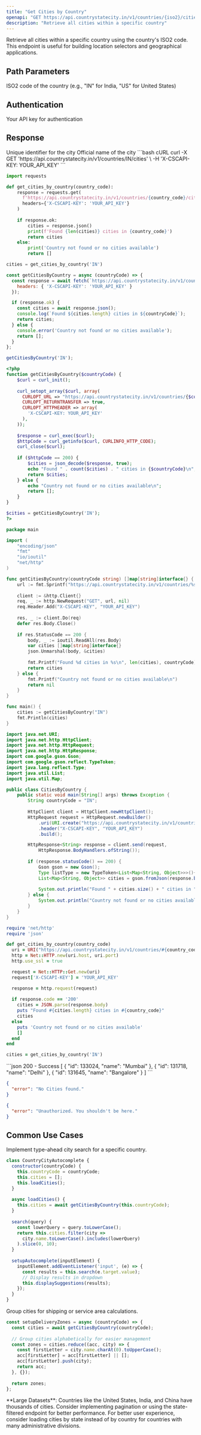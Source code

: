 ```yaml
---
title: "Get Cities by Country"
openapi: "GET https://api.countrystatecity.in/v1/countries/{iso2}/cities"
description: "Retrieve all cities within a specific country"
---
```


Retrieve all cities within a specific country using the country's ISO2 code. This endpoint is useful for building location selectors and geographical applications.

## Path Parameters

<ParamField path="iso2" type="string" required>
  ISO2 code of the country (e.g., "IN" for India, "US" for United States)
</ParamField>

## Authentication

<ParamField header="X-CSCAPI-KEY" type="string" required>
  Your API key for authentication
</ParamField>

## Response

<ResponseField name="id" type="integer">
  Unique identifier for the city
</ResponseField>

<ResponseField name="name" type="string">
  Official name of the city
</ResponseField>

<RequestExample>
```bash cURL
curl -X GET 'https://api.countrystatecity.in/v1/countries/IN/cities' \
  -H 'X-CSCAPI-KEY: YOUR_API_KEY'
```

```python Python
import requests

def get_cities_by_country(country_code):
    response = requests.get(
      f'https://api.countrystatecity.in/v1/countries/{country_code}/cities',
      headers={'X-CSCAPI-KEY': 'YOUR_API_KEY'}
    )
    
    if response.ok:
        cities = response.json()
        print(f'Found {len(cities)} cities in {country_code}')
        return cities
    else:
        print('Country not found or no cities available')
        return []

cities = get_cities_by_country('IN')
```

```javascript JavaScript
const getCitiesByCountry = async (countryCode) => {
  const response = await fetch(`https://api.countrystatecity.in/v1/countries/${countryCode}/cities`, {
    headers: { 'X-CSCAPI-KEY': 'YOUR_API_KEY' }
  });

  if (response.ok) {
    const cities = await response.json();
    console.log(`Found ${cities.length} cities in ${countryCode}`);
    return cities;
  } else {
    console.error('Country not found or no cities available');
    return [];
  }
};

getCitiesByCountry('IN');
```

```php PHP
<?php
function getCitiesByCountry($countryCode) {
    $curl = curl_init();
    
    curl_setopt_array($curl, array(
      CURLOPT_URL => "https://api.countrystatecity.in/v1/countries/{$countryCode}/cities",
      CURLOPT_RETURNTRANSFER => true,
      CURLOPT_HTTPHEADER => array(
        'X-CSCAPI-KEY: YOUR_API_KEY'
      ),
    ));
    
    $response = curl_exec($curl);
    $httpCode = curl_getinfo($curl, CURLINFO_HTTP_CODE);
    curl_close($curl);
    
    if ($httpCode == 200) {
        $cities = json_decode($response, true);
        echo "Found " . count($cities) . " cities in {$countryCode}\n";
        return $cities;
    } else {
        echo "Country not found or no cities available\n";
        return [];
    }
}

$cities = getCitiesByCountry('IN');
?>
```

```go Go
package main

import (
    "encoding/json"
    "fmt"
    "io/ioutil"
    "net/http"
)

func getCitiesByCountry(countryCode string) []map[string]interface{} {
    url := fmt.Sprintf("https://api.countrystatecity.in/v1/countries/%s/cities", countryCode)
    
    client := &http.Client{}
    req, _ := http.NewRequest("GET", url, nil)
    req.Header.Add("X-CSCAPI-KEY", "YOUR_API_KEY")
    
    res, _ := client.Do(req)
    defer res.Body.Close()
    
    if res.StatusCode == 200 {
        body, _ := ioutil.ReadAll(res.Body)
        var cities []map[string]interface{}
        json.Unmarshal(body, &cities)
        
        fmt.Printf("Found %d cities in %s\n", len(cities), countryCode)
        return cities
    } else {
        fmt.Printf("Country not found or no cities available\n")
        return nil
    }
}

func main() {
    cities := getCitiesByCountry("IN")
    fmt.Println(cities)
}
```

```java Java
import java.net.URI;
import java.net.http.HttpClient;
import java.net.http.HttpRequest;
import java.net.http.HttpResponse;
import com.google.gson.Gson;
import com.google.gson.reflect.TypeToken;
import java.lang.reflect.Type;
import java.util.List;
import java.util.Map;

public class CitiesByCountry {
    public static void main(String[] args) throws Exception {
        String countryCode = "IN";
        
        HttpClient client = HttpClient.newHttpClient();
        HttpRequest request = HttpRequest.newBuilder()
            .uri(URI.create("https://api.countrystatecity.in/v1/countries/" + countryCode + "/cities"))
            .header("X-CSCAPI-KEY", "YOUR_API_KEY")
            .build();

        HttpResponse<String> response = client.send(request,
            HttpResponse.BodyHandlers.ofString());
            
        if (response.statusCode() == 200) {
            Gson gson = new Gson();
            Type listType = new TypeToken<List<Map<String, Object>>>(){}.getType();
            List<Map<String, Object>> cities = gson.fromJson(response.body(), listType);
            
            System.out.println("Found " + cities.size() + " cities in " + countryCode);
        } else {
            System.out.println("Country not found or no cities available");
        }
    }
}
```

```ruby Ruby
require 'net/http'
require 'json'

def get_cities_by_country(country_code)
  uri = URI("https://api.countrystatecity.in/v1/countries/#{country_code}/cities")
  http = Net::HTTP.new(uri.host, uri.port)
  http.use_ssl = true

  request = Net::HTTP::Get.new(uri)
  request['X-CSCAPI-KEY'] = 'YOUR_API_KEY'

  response = http.request(request)
  
  if response.code == '200'
    cities = JSON.parse(response.body)
    puts "Found #{cities.length} cities in #{country_code}"
    cities
  else
    puts 'Country not found or no cities available'
    []
  end
end

cities = get_cities_by_country('IN')
```
</RequestExample>

<ResponseExample>
```json 200 - Success
[
  {
    "id": 133024,
    "name": "Mumbai"
  },
  {
    "id": 131718,
    "name": "Delhi"
  },
  {
    "id": 131645,
    "name": "Bangalore"
  }
]
```

```json 404 - Not Found
{
  "error": "No Cities found."
}
```

```json 401 - Unauthorized
{
  "error": "Unauthorized. You shouldn't be here."
}
```
</ResponseExample>

## Common Use Cases

<AccordionGroup>
<Accordion title="City Autocomplete">
  Implement type-ahead city search for a specific country.
  
  ```javascript
  class CountryCityAutocomplete {
    constructor(countryCode) {
      this.countryCode = countryCode;
      this.cities = [];
      this.loadCities();
    }
    
    async loadCities() {
      this.cities = await getCitiesByCountry(this.countryCode);
    }
    
    search(query) {
      const lowerQuery = query.toLowerCase();
      return this.cities.filter(city => 
        city.name.toLowerCase().includes(lowerQuery)
      ).slice(0, 10);
    }
    
    setupAutocomplete(inputElement) {
      inputElement.addEventListener('input', (e) => {
        const results = this.search(e.target.value);
        // Display results in dropdown
        this.displaySuggestions(results);
      });
    }
  }
  ```
</Accordion>

<Accordion title="Delivery Zone Setup">
  Group cities for shipping or service area calculations.
  
  ```javascript
  const setupDeliveryZones = async (countryCode) => {
    const cities = await getCitiesByCountry(countryCode);
    
    // Group cities alphabetically for easier management
    const zones = cities.reduce((acc, city) => {
      const firstLetter = city.name.charAt(0).toUpperCase();
      acc[firstLetter] = acc[firstLetter] || [];
      acc[firstLetter].push(city);
      return acc;
    }, {});
    
    return zones;
  };
  ```
</Accordion>
</AccordionGroup>

<Warning>
**Large Datasets**: Countries like the United States, India, and China have thousands of cities. Consider implementing pagination or using the state-filtered endpoint for better performance.
</Warning>

<Tip>
For better user experience, consider loading cities by state instead of by country for countries with many administrative divisions.
</Tip>
